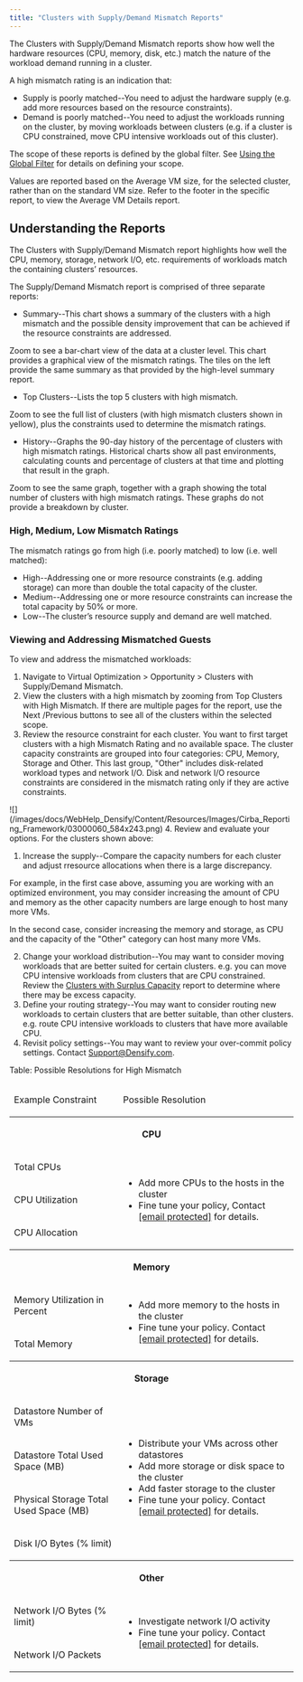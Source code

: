 ```yaml
---
title: "Clusters with Supply/Demand Mismatch Reports"
---
```


The Clusters with Supply/Demand Mismatch reports show how well the hardware resources (CPU, memory, disk, etc.) match the nature of the workload demand running in a cluster.

A high mismatch rating is an indication that:

* Supply is poorly matched--You need to adjust the hardware supply (e.g. add more resources based on the resource constraints).
* Demand is poorly matched--You need to adjust the workloads running on the cluster, by moving workloads between clusters (e.g. if a cluster is CPU constrained, move CPU intensive workloads out of this cluster).

The scope of these reports is defined by the global filter. See [Using the Global Filter](../Densify_Com/Using_the_Global_Filter) for details on defining your scope.

<Note>
Values are reported based on the Average VM size, for the selected cluster, rather than on the standard VM size. Refer to the footer in the specific report, to view the Average VM Details report.
</Note>



## Understanding the Reports

The Clusters with Supply/Demand Mismatch report highlights how well the CPU, memory, storage, network I/O, etc. requirements of workloads match the containing clusters’ resources.

The Supply/Demand Mismatch report is comprised of three separate reports:

* Summary--This chart shows a summary of the clusters with a high mismatch and the possible density improvement that can be achieved if the resource constraints are addressed.

Zoom <InlineImage src="/images/docs/WebHelp_Densify/Content/Resources/Images/Cirba_Reporting_Framework/03000040_20x19.png"/> to see a bar-chart view of the data at a cluster level. This chart provides a graphical view of the mismatch ratings. The tiles on the left provide the same summary as that provided by the high-level summary report.

* Top Clusters--Lists the top 5 clusters with high mismatch.

Zoom <InlineImage src="/images/docs/WebHelp_Densify/Content/Resources/Images/Cirba_Reporting_Framework/03000040_20x19.png"/> to see the full list of clusters (with high mismatch clusters shown in yellow), plus the constraints used to determine the mismatch ratings.

* History--Graphs the 90-day history of the percentage of clusters with high mismatch ratings. Historical charts show all past environments, calculating counts and percentage of clusters at that time and plotting that result in the graph.

Zoom <InlineImage src="/images/docs/WebHelp_Densify/Content/Resources/Images/Cirba_Reporting_Framework/03000040_20x19.png"/> to see the same graph, together with a graph showing the total number of clusters with high mismatch ratings. These graphs do not provide a breakdown by cluster.

### High, Medium, Low Mismatch Ratings

The mismatch ratings go from high (i.e. poorly matched) to low (i.e. well matched):

* High--Addressing one or more resource constraints (e.g. adding storage) can more than double the total capacity of the cluster.
* Medium--Addressing one or more resource constraints can increase the total capacity by 50% or more.
* Low--The cluster’s resource supply and demand are well matched.

### Viewing and Addressing Mismatched Guests

To view and address the mismatched workloads:

1. Navigate to Virtual Optimization > Opportunity > Clusters with Supply/Demand Mismatch.
2. View the clusters with a high mismatch by zooming <InlineImage src="/images/docs/WebHelp_Densify/Content/Resources/Images/Cirba_Reporting_Framework/03000040_20x19.png"/> from Top Clusters with High Mismatch. If there are multiple pages for the report, use the Next /Previous buttons to see all of the clusters within the selected scope.
3. Review the resource constraint for each cluster. You want to first target clusters with a high Mismatch Rating and no available space. The cluster capacity constraints are grouped into four categories: CPU, Memory, Storage and Other. This last group, "Other" includes disk-related workload types and network I/O. Disk and network I/O resource constraints are considered in the mismatch rating only if they are active constraints.
<Accordion title="Figure: Determine Clusters to Target (High Mismatch and % Capacity Used)">
<Frame>![](/images/docs/WebHelp_Densify/Content/Resources/Images/Cirba_Reporting_Framework/03000060_584x243.png)</Frame>
</Accordion>
4. Review and evaluate your options. For the clusters shown above:

1. Increase the supply--Compare the capacity numbers for each cluster and adjust rresource allocations when there is a large discrepancy.

For example, in the first case above, assuming you are working with an optimized environment, you may consider increasing the amount of CPU and memory as the other capacity numbers are large enough to host many more VMs.

In the second case, consider increasing the memory and storage, as CPU and the capacity of the "Other" category can host many more VMs.

2. Change your workload distribution--You may want to consider moving workloads that are better suited for certain clusters. e.g. you can move CPU intensive workloads from clusters that are CPU constrained. Review the [Clusters with Surplus Capacity](./Clusters_with_Surplus_Capacity_Reports) report to determine where there may be excess capacity.
3. Define your routing strategy--You may want to consider routing new workloads to certain clusters that are better suitable, than other clusters. e.g. route CPU intensive workloads to clusters that have more available CPU.
4. Revisit policy settings--You may want to review your over-commit policy settings. Contact [Support@Densify.com](mailto:Support@Densify.com).

Table: Possible Resolutions for High Mismatch

<table>
<col/>
<col/>
<thead>
<tr>
<td>
<p>Example Constraint</p>
</td>
<td>
<p>Possible Resolution</p>
</td>
</tr>
</thead>
<tr>
<th colspan="2">
<p>CPU</p>
</th>
</tr>
<tr>
<td>
<p>Total CPUs</p>
</td>
<td rowspan="3">
<ul>
<li>Add more CPUs to the hosts in the cluster</li>
<li>Fine tune your policy,<madcap:conditionaltext data-mc-conditions="CiRBA.SaaSOnly"> Contact <span class="mc-variable Document.Support variable"><a class="__cf_email__" data-cfemail="491a3c3939263b3d090d2c273a202f30672a2624" href="/cdn-cgi/l/email-protection">[email protected]</a></span> for details.</madcap:conditionaltext></li>
</ul>
</td>
</tr>
<tr>
<td>
<p>CPU Utilization</p>
</td>
</tr>
<tr>
<td>
<p>CPU Allocation</p>
</td>
</tr>
<tr>
<th colspan="2">
<p>Memory</p>
</th>
</tr>
<tr>
<td>
<p>Memory Utilization in Percent</p>
</td>
<td rowspan="2">
<ul>
<li>Add more memory to the hosts in the cluster</li>
<li>Fine tune your policy. <madcap:conditionaltext data-mc-conditions="CiRBA.SaaSOnly"> Contact <span class="mc-variable Document.Support variable"><a class="__cf_email__" data-cfemail="2a795f5a5a45585e6a6e4f4459434c5304494547" href="/cdn-cgi/l/email-protection">[email protected]</a></span> for details.</madcap:conditionaltext></li>
</ul>
</td>
</tr>
<tr>
<td>
<p>Total Memory</p>
</td>
</tr>
<tr>
<th colspan="2">
<p>Storage </p>
</th>
</tr>
<tr>
<td>
<p>Datastore Number of VMs</p>
</td>
<td rowspan="4">
<ul>
<li>Distribute your VMs across other <span class="mc-variable Document.datastore variable">datastore</span>s</li>
<li>Add more storage or disk space to the cluster</li>
<li>Add faster storage to the cluster</li>
<li>Fine tune your policy. <madcap:conditionaltext data-mc-conditions="CiRBA.SaaSOnly"> Contact <span class="mc-variable Document.Support variable"><a class="__cf_email__" data-cfemail="3d6e484d4d524f497d7958534e545b44135e5250" href="/cdn-cgi/l/email-protection">[email protected]</a></span> for details.</madcap:conditionaltext></li>
</ul>
</td>
</tr>
<tr>
<td>
<p>Datastore Total Used Space (MB)</p>
</td>
</tr>
<tr>
<td>
<p>Physical Storage Total Used Space (MB)</p>
</td>
</tr>
<tr>
<td>
<p>Disk I/O Bytes (% limit)</p>
</td>
</tr>
<tr>
<th colspan="2">
<p>Other</p>
</th>
</tr>
<tr>
<td>
<p>Network I/O Bytes (% limit)</p>
</td>
<td rowspan="2">
<ul>
<li>Investigate network I/O activity</li>
<li>Fine tune your policy. <madcap:conditionaltext data-mc-conditions="CiRBA.SaaSOnly"> Contact <span class="mc-variable Document.Support variable"><a class="__cf_email__" data-cfemail="22715752524d50566266474c514b445b0c414d4f" href="/cdn-cgi/l/email-protection">[email protected]</a></span> for details.</madcap:conditionaltext></li>
</ul>
</td>
</tr>
<tr>
<td>
<p>Network I/O Packets</p>
</td>
</tr>
</table>

